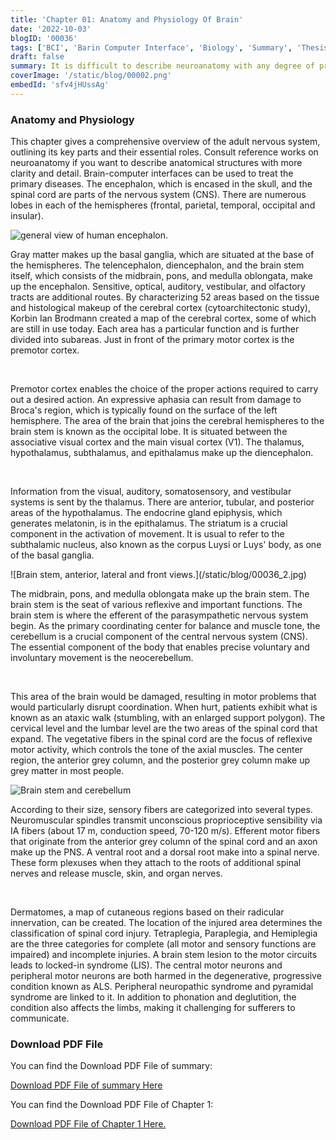 ```yaml
---
title: 'Chapter 01: Anatomy and Physiology Of Brain'
date: '2022-10-03'
blogID: '00036'
tags: ['BCI', 'Barin Computer Interface', 'Biology', 'Summary', 'Thesis', 'Literature Review']
draft: false
summary: It is difficult to describe neuroanatomy with any degree of precision in just a few pages. This chapter’s authors hope that readers who are not already familiarized with anatomy will have understood the general structure of the nervous system and will have acquired its most important terms, thereby making it possible to understand the following chapters. The description provided here is partial by design, and has therefore left out important structures (such as the ventricular system), with an important role in pathology, but which have been deemed to fall outside the scope of this book. This being said, it is important for readers interested in a specific structure of the nervous system to consult reference works in neuroanatomy. Indeed, knowledge of neuroanatomy is necessary in order to understand how Brain–Computer Interfaces work, and sharing common neuroanatomical knowledge is important for the fruitful collaboration of actors from different fields.
coverImage: '/static/blog/00002.png'
embedId: 'sfv4jHUssAg'
---
```


<TOCInline toc={props.toc} exclude="Overview" toHeading={3} />

### Anatomy and Physiology

This chapter gives a comprehensive overview of the adult nervous system, outlining its key parts and their essential roles. Consult reference works on neuroanatomy if you want to describe anatomical structures with more clarity and detail. Brain-computer interfaces can be used to treat the primary diseases. The encephalon, which is encased in the skull, and the spinal cord are parts of the nervous system (CNS). There are numerous lobes in each of the hemispheres (frontal, parietal, temporal, occipital and insular).

<div className="m-auto w-full sm:w-2/5">

![general view of human encephalon.](/static/blog/00036_1.png)

</div>

Gray matter makes up the basal ganglia, which are situated at the base of the hemispheres. The telencephalon,
diencephalon, and the brain stem itself, which consists of the midbrain, pons, and medulla oblongata,
make up the encephalon. Sensitive, optical, auditory, vestibular, and olfactory tracts are additional
routes. By characterizing 52 areas based on the tissue and histological makeup of the cerebral cortex
(cytoarchitectonic study), Korbin Ian Brodmann created a map of the cerebral cortex, some of which are
still in use today. Each area has a particular function and is further divided into subareas. Just in
front of the primary motor cortex is the premotor cortex.

<br />

Premotor cortex enables the choice of the proper actions required to carry out a desired action. An expressive
aphasia can result from damage to Broca's region, which is typically found on the surface of the left
hemisphere. The area of the brain that joins the cerebral hemispheres to the brain stem is known as the
occipital lobe. It is situated between the associative visual cortex and the main visual cortex (V1).
The thalamus, hypothalamus, subthalamus, and epithalamus make up the diencephalon.

<br />

Information from the visual, auditory, somatosensory, and vestibular systems is sent by the thalamus.
There are anterior, tubular, and posterior areas of the hypothalamus. The endocrine gland epiphysis,
which generates melatonin, is in the epithalamus. The striatum is a crucial component in the activation
of movement. It is usual to refer to the subthalamic nucleus, also known as the corpus Luysi or Luys'
body, as one of the basal ganglia.

<div className="m-auto py-2">
  ![Brain stem, anterior, lateral and front views.](/static/blog/00036_2.jpg)
</div>

The midbrain, pons, and medulla oblongata make up the brain stem. The brain stem is the seat of various
reflexive and important functions. The brain stem is where the efferent of the parasympathetic nervous
system begin. As the primary coordinating center for balance and muscle tone, the cerebellum is a crucial
component of the central nervous system (CNS). The essential component of the body that enables precise
voluntary and involuntary movement is the neocerebellum.

<br />

This area of the brain would be damaged, resulting in motor problems that would particularly disrupt
coordination. When hurt, patients exhibit what is known as an ataxic walk (stumbling, with an enlarged
support polygon). The cervical level and the lumbar level are the two areas of the spinal cord that expand.
The vegetative fibers in the spinal cord are the focus of reflexive motor activity, which controls the
tone of the axial muscles. The center region, the anterior grey column, and the posterior grey column
make up grey matter in most people.

<div className="m-auto w-full sm:w-2/5 bg-white">

![Brain stem and cerebellum](/static/blog/00036_3.png)

</div>

According to their size, sensory fibers are categorized into several types. Neuromuscular spindles transmit
unconscious proprioceptive sensibility via IA fibers (about 17 m, conduction speed, 70-120 m/s). Efferent
motor fibers that originate from the anterior grey column of the spinal cord and an axon make up the
PNS. A ventral root and a dorsal root make into a spinal nerve. These form plexuses when they attach
to the roots of additional spinal nerves and release muscle, skin, and organ nerves.

<br />

Dermatomes, a map of cutaneous regions based on their radicular innervation, can be created. The location
of the injured area determines the classification of spinal cord injury. Tetraplegia, Paraplegia, and
Hemiplegia are the three categories for complete (all motor and sensory functions are impaired) and incomplete
injuries. A brain stem lesion to the motor circuits leads to locked-in syndrome (LIS). The central motor
neurons and peripheral motor neurons are both harmed in the degenerative, progressive condition known
as ALS. Peripheral neuropathic syndrome and pyramidal syndrome are linked to it. In addition to phonation and
deglutition, the condition also affects the limbs, making it challenging for sufferers to communicate.

### Download PDF File

You can find the Download PDF File of summary:

<a href="/static/blog/00036_1.pdf" download>
  Download PDF File of summary Here
</a>

You can find the Download PDF File of Chapter 1:

<a href="/static/blog/00036_2.pdf" download>
  Download PDF File of Chapter 1 Here.
</a>
